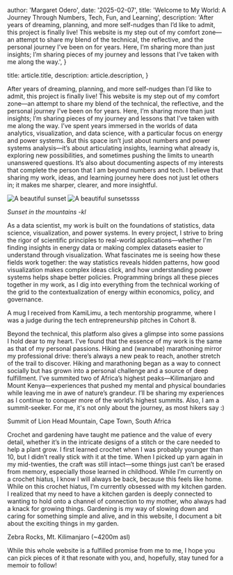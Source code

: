 
  author: 'Margaret Odero',
  date: '2025-02-07',
  title: 'Welcome to My World: A Journey Through Numbers, Tech, Fun, and Learning',
  description:
    'After years of dreaming, planning, and more self-nudges than I’d like to admit, this project is finally live! This website is my step out of my comfort zone—an attempt to share my blend of the technical, the reflective, and the personal journey I’ve been on for years.  Here, I’m sharing more than just insights; I’m sharing pieces of my journey and lessons that I’ve taken with me along the way.',
}

  title: article.title,
  description: article.description,
}



After years of dreaming, planning, and more self-nudges than I’d like to admit, this project is finally live! This website is my step out of my comfort zone—an attempt to share my blend of the technical, the reflective, and the personal journey I’ve been on for years.  Here, I’m sharing more than just insights; I’m sharing pieces of my journey and lessons that I’ve taken with me along the way. I’ve spent years immersed in the worlds of data analytics, visualization, and data science, with a particular focus on energy and power systems. But this space isn’t just about numbers and power systems analysis—it’s about articulating insights, learning what already is, exploring new possibilities, and sometimes pushing the limits to unearth unanswered questions. It’s also about documenting aspects of my interests that complete the person that I am beyond numbers and tech. I believe that sharing my work, ideas, and learning journey here does not just let others in; it makes me sharper, clearer, and more insightful.

![A beautiful sunset](src/images/photos/image-2.jpg)
<Image src={image2} alt="A beautiful sunsetssss" width={800} height={600} />

_Sunset in the mountains -kl_


As a data scientist, my work is built on the foundations of statistics, data science, visualization, and power systems. In every project, I strive to bring the rigor of scientific principles to real-world applications—whether I'm finding insights in energy data or making complex datasets easier to understand through visualization. What fascinates me is seeing how these fields work together: the way statistics reveals hidden patterns, how good visualization makes complex ideas click, and how understanding power systems helps shape better policies. Programming brings all these pieces together in my work, as I dig into everything from the technical working of the grid to the contextualization of energy within economics, policy, and governance.

A mug I received from KamiLimu, a tech mentorship programme, where I was a judge during the tech entrepreneurship pitches in Cohort 8.

Beyond the technical, this platform also gives a glimpse into some passions I hold dear to my heart. I’ve found that the essence of my work is the same as that of my personal passions. Hiking and (wannabe) marathoning mirror my professional drive: there’s always a new peak to reach, another stretch of the trail to discover. Hiking and marathoning began as a way to connect socially but has grown into a personal challenge and a source of deep fulfillment. I’ve summited two of Africa’s highest peaks—Kilimanjaro and Mount Kenya—experiences that pushed my mental and physical boundaries while leaving me in awe of nature’s grandeur. I’ll be sharing my experiences as I continue to conquer more of the world’s highest summits. Also, I am a summit-seeker. For me, it's not only about the journey, as most hikers say :)

Summit of Lion Head Mountain, Cape Town, South Africa

Crochet and gardening have taught me patience and the value of every detail, whether it’s in the intricate designs of a stitch or the care needed to help a plant grow. I first learned crochet when I was probably younger than 10, but I didn’t really stick with it at the time. When I picked up yarn again in my mid-twenties, the craft was still intact—some things just can’t be erased from memory, especially those learned in childhood. While I’m currently on a crochet hiatus, I know I will always be back, because this feels like home. While on this crochet hiatus, I’m currently obsessed with my kitchen garden. I realized that my need to have a kitchen garden is deeply connected to wanting to hold onto a channel of connection to my mother, who always had a knack for growing things. Gardening is my way of slowing down and caring for something simple and alive, and in this website, I document a bit about the exciting things in my garden.

Zebra Rocks, Mt. Kilimanjaro (~4200m asl)

While this whole website is a fulfilled promise from me to me, I hope you can pick pieces of it that resonate with you, and, hopefully, stay tuned for a memoir to follow!
